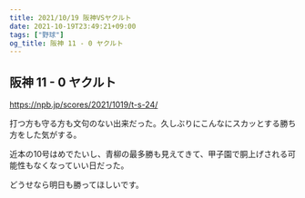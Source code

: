```yaml
---
title: 2021/10/19 阪神VSヤクルト
date: 2021-10-19T23:49:21+09:00
tags: ["野球"]
og_title: 阪神 11 - 0 ヤクルト
---
```


## 阪神 11 - 0 ヤクルト

https://npb.jp/scores/2021/1019/t-s-24/


打つ方も守る方も文句のない出来だった。久しぶりにこんなにスカッとする勝ち方をした気がする。

近本の10号はめでたいし、青柳の最多勝も見えてきて、甲子園で胴上げされる可能性もなくなっていい日だった。

どうせなら明日も勝ってほしいです。